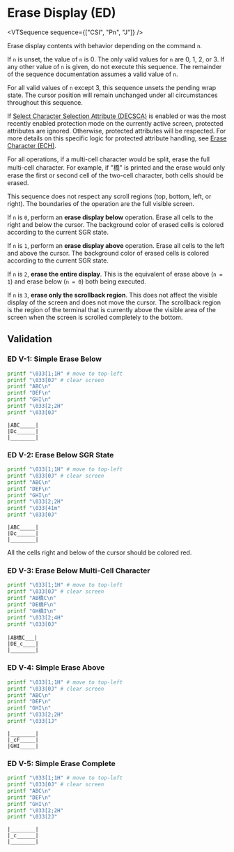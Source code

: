
# Erase Display (ED)

<VTSequence sequence={["CSI", "Pn", "J"]} />

Erase display contents with behavior depending on the command `n`.

If `n` is unset, the value of `n` is 0. The only valid values for `n` are
0, 1, 2, or 3. If any other value of `n` is given, do not execute this sequence.
The remainder of the sequence documentation assumes a valid value of `n`.

For all valid values of `n` except 3, this sequence unsets the pending wrap state.
The cursor position will remain unchanged under all circumstances throughout
this sequence.

If [Select Character Selection Attribute (DECSCA)](#TODO) is enabled
or was the most recently enabled protection mode on the currently active screen,
protected attributes are ignored. Otherwise, protected attributes will be
respected. For more details on this specific logic for protected attribute
handling, see [Erase Character (ECH)](/vt/ech).

For all operations, if a multi-cell character would be split, erase the full multi-cell
character. For example, if "橋" is printed and the erase would only erase the
first or second cell of the two-cell character, both cells should be erased.

This sequence does not respect any scroll regions (top, bottom, left, or
right). The boundaries of the operation are the full visible screen.

If `n` is `0`, perform an **erase display below** operation. Erase all
cells to the right and below the cursor. The background color of erased cells
is colored according to the current SGR state.

If `n` is `1`, perform an **erase display above** operation. Erase all
cells to the left and above the cursor. The background color of erased cells
is colored according to the current SGR state.

If `n` is `2`, **erase the entire display**. This is the equivalent of
erase above (`n = 1`) and erase below (`n = 0`) both being executed.

If `n` is `3`, **erase only the scrollback region**. This does not affect
the visible display of the screen and does not move the cursor. The scrollback
region is the region of the terminal that is currently above the visible
area of the screen when the screen is scrolled completely to the bottom.

## Validation

### ED V-1: Simple Erase Below

```bash
printf "\033[1;1H" # move to top-left
printf "\033[0J" # clear screen
printf "ABC\n"
printf "DEF\n"
printf "GHI\n"
printf "\033[2;2H"
printf "\033[0J"
```

```
|ABC_____|
|Dc______|
|________|
```

### ED V-2: Erase Below SGR State

```bash
printf "\033[1;1H" # move to top-left
printf "\033[0J" # clear screen
printf "ABC\n"
printf "DEF\n"
printf "GHI\n"
printf "\033[2;2H"
printf "\033[41m"
printf "\033[0J"
```

```
|ABC_____|
|Dc______|
|________|
```

All the cells right and below of the cursor should be colored red.

### ED V-3: Erase Below Multi-Cell Character

```bash
printf "\033[1;1H" # move to top-left
printf "\033[0J" # clear screen
printf "AB橋C\n"
printf "DE橋F\n"
printf "GH橋I\n"
printf "\033[2;4H"
printf "\033[0J"
```

```
|AB橋C___|
|DE_c____|
|________|
```

### ED V-4: Simple Erase Above

```bash
printf "\033[1;1H" # move to top-left
printf "\033[0J" # clear screen
printf "ABC\n"
printf "DEF\n"
printf "GHI\n"
printf "\033[2;2H"
printf "\033[1J"
```

```
|________|
|_cF_____|
|GHI_____|
```

### ED V-5: Simple Erase Complete

```bash
printf "\033[1;1H" # move to top-left
printf "\033[0J" # clear screen
printf "ABC\n"
printf "DEF\n"
printf "GHI\n"
printf "\033[2;2H"
printf "\033[2J"
```

```
|________|
|_c______|
|________|
```
